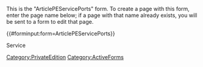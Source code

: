 <noinclude>
This is the "ArticlePEServicePorts" form.
To create a page with this form, enter the page name below;
if a page with that name already exists, you will be sent to a form to edit that page.


{{#forminput:form=ArticlePEServicePorts}}

</noinclude><includeonly>
<div id="wikiPreview" style="display: none; padding-bottom: 25px; margin-bottom: 25px; border-bottom: 1px solid #AAAAAA;"> </div>
{{{for template|ArticlePEServicePorts}}}

<div class="col-md-2 form-label">Service {{FormTip|Choose the service that contains the applicable Helm chart.}}</div>
<div class="col-md-10 ve-height">{{{field|ServiceId|input type=dropdown|cargo table=Service|cargo field=Id|mapping template=ServiceMap}}} </div>

<div class="col-md-12 ve-height">{{{field|PEPorts|holds template}}}</div>

{{{end template}}}

{{{for template|PEPorts|multiple|add button text=Add port|embed in field=ArticlePEServicePorts[PEPorts]}}}
{{Field|Service|{{{field|IncludedServiceId|input type=dropdown|cargo table=Service|cargo field=Id|mapping template=IncludedServiceMap}}} }}
{{Field|Port|{{{field|Port}}} }}

{{Field|Protocol|{{{field|Protocol|input type=dropdown|cargo table=Protocol|cargo field=Id|mapping template=ProtocolMap}}} }}
<div class="col-md-12 ve-height">{{Field|Purpose|{{{field|Purpose|input type=textarea|editor=visualeditor}}} }}</div>
<div class="col-md-12 ve-height">{{Field|Comment|{{{field|Comment|input type=textarea|editor=visualeditor}}} }}</div>

{{{end template}}}



{{{standard input|summary}}}

{{{standard input|minor edit}}} {{{standard input|watch}}}

{{{standard input|save}}} {{{standard input|preview}}} {{{standard input|changes}}} {{{standard input|cancel}}}
</includeonly>
{{FormCSS}}

<noinclude>[[Category:PrivateEdition]] [[Category:ActiveForms]]</noinclude>